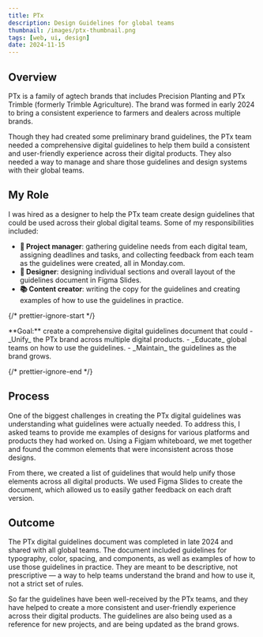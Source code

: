 ```yaml
---
title: PTx
description: Design Guidelines for global teams
thumbnail: /images/ptx-thumbnail.png
tags: [web, ui, design]
date: 2024-11-15
---
```



## Overview

PTx is a family of agtech brands that includes Precision Planting and PTx
Trimble (formerly Trimble Agriculture). The brand was formed in early 2024 to
bring a consistent experience to farmers and dealers across multiple brands.

Though they had created some preliminary brand guidelines, the PTx team needed a
comprehensive digital guidelines to help them build a consistent and
user-friendly experience across their digital products. They also needed a way
to manage and share those guidelines and design systems with their global teams.

<ImageWithCaption
    src="/images/ptx-brand-guidelines.png"
    alt="PTx brand guidelines"
    caption="PTx's preliminary brand guidelines."
/>

## My Role

I was hired as a designer to help the PTx team create design guidelines that
could be used across their global digital teams. Some of my responsibilities
included:

- **🧢 Project manager**: gathering guideline needs from each digital team,
  assigning deadlines and tasks, and collecting feedback from each team as the
  guidelines were created, all in Monday.com.
- **💅 Designer**: designing individual sections and overall layout of the
  guidelines document in Figma Slides.
- **📚 Content creator**: writing the copy for the guidelines and creating
  examples of how to use the guidelines in practice.

<ImageWithCaption
    src="/images/ptx-figma-slides.png"
    alt="Figma Slides app with PTx digital brand guidelines document"
    caption="Figma Slides was used to create the digital brand guidelines document."
/>

{/* prettier-ignore-start */}

<Callout emoji="🎯">
    **Goal:** create a comprehensive digital guidelines document that could
    - _Unify_ the PTx brand across multiple digital products.
    - _Educate_ global teams on how to use the guidelines.
    - _Maintain_ the guidelines as the brand grows.
</Callout>

{/* prettier-ignore-end */}

## Process

One of the biggest challenges in creating the PTx digital guidelines was
understanding what guidelines were actually needed. To address this, I asked
teams to provide me examples of designs for various platforms and products they
had worked on. Using a Figjam whiteboard, we met together and found the common
elements that were inconsistent across those designs.

<ImageWithCaption
    src="/images/ptx-platform-examples.png"
    alt="Figjam board with screenshots of different PTx team designs"
    caption="Our teams provided a lot of examples of their designs for various platforms and apps."
/>

From there, we created a list of guidelines that would help unify those elements
across all digital products. We used Figma Slides to create the document, which
allowed us to easily gather feedback on each draft version.

## Outcome

The PTx digital guidelines document was completed in late 2024 and shared with
all global teams. The document included guidelines for typography, color,
spacing, and components, as well as examples of how to use those guidelines in
practice. They are meant to be descriptive, not prescriptive — a way to help
teams understand the brand and how to use it, not a strict set of rules.

So far the guidelines have been well-received by the PTx teams, and they have
helped to create a more consistent and user-friendly experience across their
digital products. The guidelines are also being used as a reference for new
projects, and are being updated as the brand grows.

<div className="ml-[calc(-50vw+50%)] w-screen">
    <GalleryGrid
        images={[
            {
                src: '/images/ptx-guidelines-title-page.png',
                alt: 'PTx digital guidelines title page',
            },
            {
                src: '/images/ptx-guidelines-core-colors.png',
                alt: 'PTx digital guidelines core colors',
            },
            {
                src: '/images/ptx-guidelines-font-hierarchy.png',
                alt: 'PTx digital guidelines font hierarchy',
            },
            {
                src: '/images/ptx-guidelines-icon-packs.png',
                alt: 'PTx digital guidelines icon packs',
            },
            {
                src: '/images/ptx-guidelines-row-pattern.png',
                alt: 'PTx digital guidelines row pattern',
            },
            {
                src: '/images/ptx-guidelines-section-lines.png',
                alt: 'PTx digital guidelines section lines',
            },
            {
                src: '/images/ptx-guidelines-buttons-and-links.png',
                alt: 'PTx digital guidelines buttons and links',
            },
            {
                src: '/images/ptx-guidelines-form-controls.png',
                alt: 'PTx digital guidelines form controls',
            },
        ]}
    />
</div>
